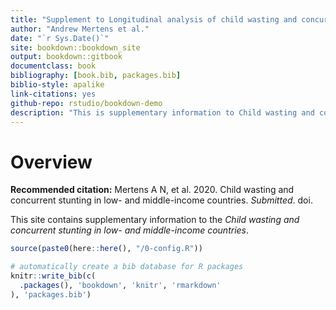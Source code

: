 ```yaml
--- 
title: "Supplement to Longitudinal analysis of child wasting and concurrence with stunting in low-resource settings"
author: "Andrew Mertens et al."
date: "`r Sys.Date()`"
site: bookdown::bookdown_site
output: bookdown::gitbook
documentclass: book
bibliography: [book.bib, packages.bib]
biblio-style: apalike
link-citations: yes
github-repo: rstudio/bookdown-demo
description: "This is supplementary information to Child wasting and concurrent stunting in low- and middle-income countries"
---
```


# Overview

**Recommended citation:** Mertens A N, et al. 2020. Child wasting and concurrent stunting in low- and middle-income countries. *Submitted*. doi. 

This site contains supplementary information to the *Child wasting and concurrent stunting in low- and middle-income countries*. 


```r
source(paste0(here::here(), "/0-config.R"))

# automatically create a bib database for R packages
knitr::write_bib(c(
  .packages(), 'bookdown', 'knitr', 'rmarkdown'
), 'packages.bib')


```
